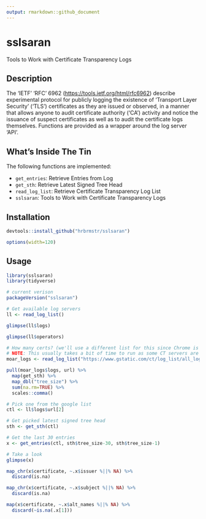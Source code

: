 ```yaml
---
output: rmarkdown::github_document
---
```


# sslsaran

Tools to Work with Certificate Transparency Logs

## Description

The 'IETF' 'RFC' 6962 (<https://tools.ietf.org/html/rfc6962>) describe
experimental protocol for publicly logging the existence of 'Transport Layer
Security' ('TLS') certificates as they are issued or observed, in a manner
that allows anyone to audit certificate authority ('CA') activity and notice
the issuance of suspect certificates as well as to audit the certificate logs
themselves. Functions are provided as a wrapper around the log server 'API'.

## What's Inside The Tin

The following functions are implemented:

- `get_entries`:	Retrieve Entries from Log
- `get_sth`:	Retrieve Latest Signed Tree Head
- `read_log_list`:	Retrieve Certificate Transparency Log List
- `sslsaran`:	Tools to Work with Certificate Transparency Logs

## Installation

```r
devtools::install_github("hrbrmstr/sslsaran")
```

```r
options(width=120)
```

## Usage

```r
library(sslsaran)
library(tidyverse)

# current verison
packageVersion("sslsaran")

# Get available log servers
ll <- read_log_list()

glimpse(ll$logs)

glimpse(ll$operators)
```

```r
# How many certs? (we'll use a different list for this since Chrome is picky)
# NOTE: This usually takes a bit of time to run as some CT servers are slow 
moar_logs <- read_log_list("https://www.gstatic.com/ct/log_list/all_logs_list.json")

pull(moar_logs$logs, url) %>% 
  map(get_sth) %>% 
  map_dbl("tree_size") %>% 
  sum(na.rm=TRUE) %>% 
  scales::comma()
```

```r
# Pick one from the google list
ctl <- ll$logs$url[2]

# Get picked latest signed tree head
sth <- get_sth(ctl)

# Get the last 30 entries
x <- get_entries(ctl, sth$tree_size-30, sth$tree_size-1)

# Take a look
glimpse(x)

map_chr(x$certificate, ~.x$issuer %||% NA) %>% 
  discard(is.na)

map_chr(x$certificate, ~.x$subject %||% NA) %>% 
  discard(is.na)

map(x$certificate, ~.x$alt_names %||% NA) %>% 
  discard(~is.na(.x[1]))
```